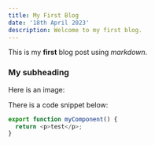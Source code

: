 ```yaml
---
title: My First Blog
date: '18th April 2023'
description: Welcome to my first blog.
---
```


This is my **first** blog post using _markdown_.

### My subheading

Here is an image:

There is a code snippet below:

```pages/app.js
export function myComponent() {
  return <p>test</p>;
}
```
